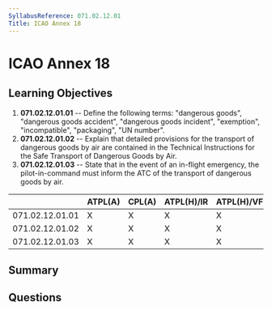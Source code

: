 ```yaml
---
SyllabusReference: 071.02.12.01
Title: ICAO Annex 18
---
```


# ICAO Annex 18

## Learning Objectives

1. **071.02.12.01.01** -- Define the following terms: "dangerous goods",
   "dangerous goods accident", "dangerous goods incident", "exemption",
   "incompatible", "packaging", "UN number".
2. **071.02.12.01.02** -- Explain that detailed provisions for the transport of
   dangerous goods by air are contained in the Technical Instructions for the
   Safe Transport of Dangerous Goods by Air.
3. **071.02.12.01.03** -- State that in the event of an in-flight emergency, the
   pilot-in-command must inform the ATC of the transport of dangerous goods by
   air.

|                 | ATPL(A) | CPL(A) | ATPL(H)/IR | ATPL(H)/VFR | CPL(H) | IR  | CBIR(A) |
| --------------- | ------- | ------ | ---------- | ----------- | ------ | --- | ------- |
| 071.02.12.01.01 | X       | X      | X          | X           | X      |     |         |
| 071.02.12.01.02 | X       | X      | X          | X           | X      |     |         |
| 071.02.12.01.03 | X       | X      | X          | X           | X      |     |         |

## Summary

## Questions
